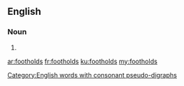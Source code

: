 ==English==

===Noun===
{{head|en|plural}}

# {{plural of|foothold|lang=en|nocat=1}}

[[Category:English words with consonant pseudo-digraphs]]

[[ar:footholds]]
[[fr:footholds]]
[[ku:footholds]]
[[my:footholds]]